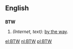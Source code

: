 {{see|btw}}
==English==

==={{initialism}}===
'''BTW'''

# ''(Internet, text):'' [[by the way]].

[[el:BTW]]
[[nl:BTW]]
[[pl:BTW]]